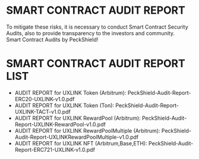 # SMART CONTRACT AUDIT REPORT

To mitigate these risks, it is necessary to conduct Smart Contract Security Audits, also to provide transparency to the investors and community.<br>Smart Contract Audits by PeckShield!

# SMART CONTRACT AUDIT REPORT LIST

* AUDIT REPORT for UXLINK Token (Arbitrum): PeckShield-Audit-Report-ERC20-UXLINK-v1.0.pdf
* AUDIT REPORT for UXLINK Token (Ton): PeckShield-Audit-Report-UXLINK-TACT-v1.0.pdf
* AUDIT REPORT for UXLINK RewardPool (Arbitrum): PeckShield-Audit-Report-UXLINK-RewardPool-v1.0.pdf
* AUDIT REPORT for UXLINK RewardPoolMultiple (Arbitrum): PeckShield-Audit-Report-UXLINKRewardPoolMultiple-v1.0.pdf
* AUDIT REPORT for UXLINK NFT (Arbitrum,Base,ETH): PeckShield-Audit-Report-ERC721-UXLINK-v1.0.pdf

